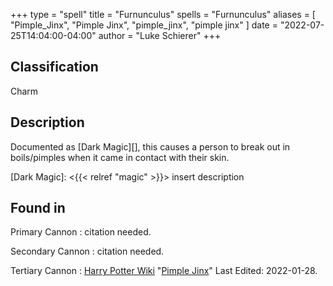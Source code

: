 +++
type = "spell"
title = "Furnunculus"
spells = "Furnunculus"
aliases = [
  "Pimple_Jinx",
  "Pimple Jinx",
  "pimple_jinx",
  "pimple jinx"
]
date = "2022-07-25T14:04:00-04:00"
author = "Luke Schierer"
+++

## Classification

Charm

## Description

Documented as [Dark Magic][], this causes a person to break out in boils/pimples when it came in contact with their skin.

[Dark Magic]: <{{< relref "magic" >}}>
insert description

## Found in

Primary Cannon
:   citation needed.

Secondary Cannon
:   citation needed.

Tertiary Cannon
:   [Harry Potter Wiki](https://harrypotter.fandom.com/)
    "[Pimple Jinx](https://harrypotter.fandom.com/wiki/Pimple_Jinx)"
	Last Edited: 2022-01-28.
